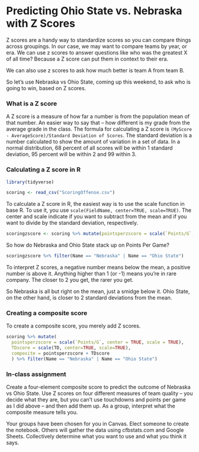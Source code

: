 # Predicting Ohio State vs. Nebraska with Z Scores

Z scores are a handy way to standardize scores so you can compare things across groupings. In our case, we may want to compare teams by year, or era. We can use z scores to answer questions like who was the greatest X of all time? Because a Z score can put them in context to their era. 

We can also use z scores to ask how much better is team A from team B. 

So let's use Nebraska vs Ohio State, coming up this weekend, to ask who is going to win, based on Z scores. 

### What is a Z score

A Z score is a measure of how far a number is from the population mean of that number. An easier way to say that -- how different is my grade from the average grade in the class. The formula for calculating a Z score is `(MyScore - AverageScore)/Standard Deviation of Scores`. The standard deviation is a number calculated to show the amount of variation in a set of data. In a normal distribution, 68 percent of all scores will be within 1 standard deviation, 95 percent will be within 2 and 99 within 3. 

### Calculating a Z score in R

```r
library(tidyverse)
```

```r
scoring <- read_csv("ScoringOffense.csv")
```

To calculate a Z score in R, the easiest way is to use the scale function in base R. To use it, you use `scale(FieldName, center=TRUE, scale=TRUE)`. The center and scale indicate if you want to subtract from the mean and if you want to divide by the standard deviation, respectively. 

```r
scoringzscore <- scoring %>% mutate(pointsperzscore = scale(`Points/G`, center = TRUE, scale = TRUE))
```

So how do Nebraska and Ohio State stack up on Points Per Game?

```r
scoringzscore %>% filter(Name == "Nebraska" | Name == "Ohio State")
```

To interpret Z scores, a negative number means below the mean, a positive number is above it. Anything higher than 1 (or -1) means you're in rare company. The closer to 2 you get, the rarer you get. 

So Nebraska is all but right on the mean, just a smidge below it. Ohio State, on the other hand, is closer to 2 standard deviations from the mean. 

### Creating a composite score

To create a composite score, you merely add Z scores. 

```r
scoring %>% mutate(
  pointsperzscore = scale(`Points/G`, center = TRUE, scale = TRUE),
  TDscore = scale(TD, center=TRUE, scale=TRUE),
  composite = pointsperzscore + TDscore
  ) %>% filter(Name == "Nebraska" | Name == "Ohio State")
```

### In-class assignment 

Create a four-element composite score to predict the outcome of Nebraska vs Ohio State. Use Z scores on four different measures of team quality -- you decide what they are, but you can't use touchdowns and points per game as I did above -- and then add them up. As a group, interpret what the composite measure tells you.

Your groups have been chosen for you in Canvas. Elect someone to create the notebook. Others will gather the data using cfbstats.com and Google Sheets. Collectively determine what you want to use and what you think it says. 

